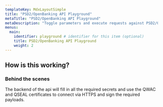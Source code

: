 ```yaml
---
templateKey: MdxLayoutSimple
title: "PSD2/OpenBanking API Playground"
metaTitle: "PSD2/OpenBanking API Playground"
metaDescription: "Toggle parameters and execute requests against PSD2/OpenBanking APIs"
menus:
  main: 
    identifier: playground # identifier for this item (optional)
    title: PSD2/OpenBanking API Playground
    weight: 2
---
```


## How is this working?
### Behind the scenes
The backend of the api will fill in all the required secrets and use the QWAC and QSEAL certificates to connect via HTTPS and sign the required payloads.

<Playground />
<GetInTouch />
